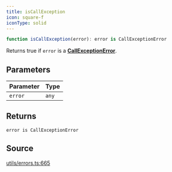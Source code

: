 ```yaml
---
title: isCallException
icon: square-f
iconType: solid
---
```


```ts
function isCallException(error): error is CallExceptionError
```

Returns true if `error` is a [**CallExceptionError**](/sdk/content/interfaces/CallExceptionError).

## Parameters

| Parameter | Type |
| :------ | :------ |
| `error` | `any` |

## Returns

`error is CallExceptionError`

## Source

[utils/errors.ts:665](https://github.com/dominant-strategies/quais.js/blob/44db7a104713f115e86d9efb2438f21cdb3fbe55/src/utils/errors.ts#L665)
